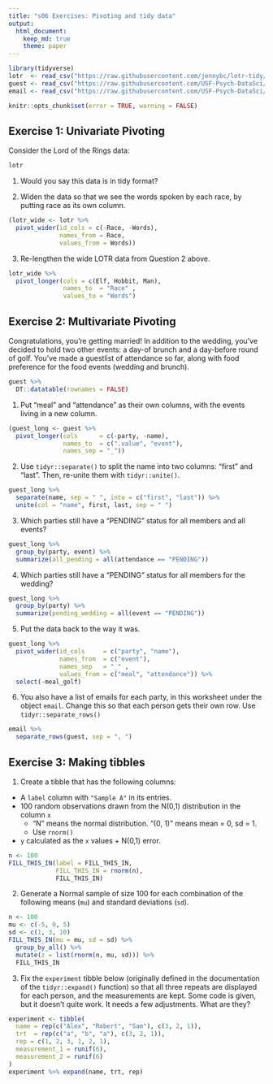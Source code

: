 ```yaml
---
title: "s06 Exercises: Pivoting and tidy data"
output: 
  html_document:
    keep_md: true
    theme: paper
---
```


```r
library(tidyverse)
lotr  <- read_csv("https://raw.githubusercontent.com/jennybc/lotr-tidy/master/data/lotr_tidy.csv")
guest <- read_csv("https://raw.githubusercontent.com/USF-Psych-DataSci/Classroom/master/data/wedding/attend.csv")
email <- read_csv("https://raw.githubusercontent.com/USF-Psych-DataSci/Classroom/master/data/wedding/emails.csv")
```

<!---The following chunk allows errors when knitting--->

```r
knitr::opts_chunk$set(error = TRUE, warning = FALSE)
```


## Exercise 1: Univariate Pivoting

Consider the Lord of the Rings data:

```r
lotr
```

1. Would you say this data is in tidy format?

   <!-- This data is tidy because they are all observations. -->

2. Widen the data so that we see the words spoken by each race, by putting race as its own column.

```r
(lotr_wide <- lotr %>% 
  pivot_wider(id_cols = c(-Race, -Words), 
              names_from = Race, 
              values_from = Words))
```

3. Re-lengthen the wide LOTR data from Question 2 above.

```r
lotr_wide %>% 
  pivot_longer(cols = c(Elf, Hobbit, Man), 
               names_to  = "Race" ,
               values_to = "Words")
```


## Exercise 2: Multivariate Pivoting

Congratulations, you're getting married! In addition to the wedding, you've 
decided to hold two other events: a day-of brunch and a day-before round of 
golf. You've made a guestlist of attendance so far, along with food preference 
for the food events (wedding and brunch).

```r
guest %>% 
  DT::datatable(rownames = FALSE)
```

1. Put "meal" and "attendance" as their own columns, with the events living in a new column.

```r
(guest_long <- guest %>% 
  pivot_longer(cols      = c(-party, -name), 
               names_to  = c(".value", "event"),
               names_sep = "_"))
```

2. Use `tidyr::separate()` to split the name into two columns: "first" and 
"last". Then, re-unite them with `tidyr::unite()`.

```r
guest_long %>% 
  separate(name, sep = " ", into = c("first", "last")) %>% 
  unite(col = "name", first, last, sep = " ")
```

3. Which parties still have a "PENDING" status for all members and all events?

```r
guest_long %>% 
  group_by(party, event) %>% 
  summarize(all_pending = all(attendance == "PENDING"))
```

4. Which parties still have a "PENDING" status for all members for the wedding?

```r
guest_long %>% 
  group_by(party) %>% 
  summarize(pending_wedding = all(event == "PENDING"))
```


5. Put the data back to the way it was.

```r
guest_long %>% 
  pivot_wider(id_cols     = c("party", "name"),
              names_from  = c("event"), 
              names_sep   = "_" , 
              values_from = c("meal", "attendance")) %>% 
  select(-meal_golf)
```

6. You also have a list of emails for each party, in this worksheet under the 
   object `email`. Change this so that each person gets their own row. 
   Use `tidyr::separate_rows()`

```r
email %>% 
  separate_rows(guest, sep = ", ")
```


## Exercise 3: Making tibbles

1. Create a tibble that has the following columns:

- A `label` column with `"Sample A"` in its entries.
- 100 random observations drawn from the N(0,1) distribution in the column `x`
  - "N" means the normal distribution. "(0, 1)" means mean = 0, sd = 1.
  - Use `rnorm()`
- `y` calculated as the `x` values + N(0,1) error. 

```r
n <- 100
FILL_THIS_IN(label = FILL_THIS_IN,
             FILL_THIS_IN = rnorm(n),
             FILL_THIS_IN)
```


2. Generate a Normal sample of size 100 for each combination of the following 
means (`mu`) and standard deviations (`sd`).

```r
n <- 100
mu <- c(-5, 0, 5)
sd <- c(1, 3, 10)
FILL_THIS_IN(mu = mu, sd = sd) %>% 
  group_by_all() %>% 
  mutate(z = list(rnorm(n, mu, sd))) %>% 
  FILL_THIS_IN
```


3. Fix the `experiment` tibble below (originally defined in the documentation 
of the `tidyr::expand()` function) so that all three repeats are displayed for 
each person, and the measurements are kept. Some code is given, but it doesn't
quite work. It needs a few adjustments. What are they?

```r
experiment <- tibble(
  name = rep(c("Alex", "Robert", "Sam"), c(3, 2, 1)),
  trt  = rep(c("a", "b", "a"), c(3, 2, 1)),
  rep = c(1, 2, 3, 1, 2, 1),
  measurement_1 = runif(6),
  measurement_2 = runif(6)
)
experiment %>% expand(name, trt, rep)
```



